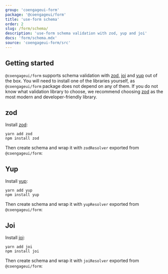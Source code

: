 ```yaml
---
group: 'coengageui-form'
package: '@coengageui/form'
title: 'use-form schema'
order: 2
slug: /form/schema/
description: 'use-form schema validation with zod, yup and joi'
docs: 'form/schema.mdx'
source: 'coengageui-form/src'
---
```



## Getting started

`@coengageui/form` supports schema validation with [zod](https://www.npmjs.com/package/zod), [joi](https://www.npmjs.com/package/joi) and [yup](https://www.npmjs.com/package/yup) out of the box.
You will need to install one of the libraries yourself, as `@coengageui/form` package does not depend on any of them.
If you do not know what validation library to choose, we recommend choosing [zod](https://www.npmjs.com/package/zod)
as the most modern and developer-friendly library.

## zod

Install [zod](https://www.npmjs.com/package/zod):

```
yarn add zod
npm install zod
```

Then create schema and wrap it with `zodResolver` exported from `@coengageui/form`:

<Demo data={FormDemos.zod} />

## Yup

Install [yup](https://www.npmjs.com/package/yup):

```
yarn add yup
npm install yup
```

Then create schema and wrap it with `yupResolver` exported from `@coengageui/form`:

<Demo data={FormDemos.yup} />

## Joi

Install [joi](https://www.npmjs.com/package/joi):

```
yarn add joi
npm install joi
```

Then create schema and wrap it with `joiResolver` exported from `@coengageui/form`:

<Demo data={FormDemos.joi} />
